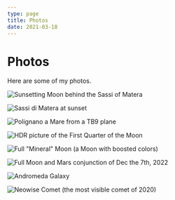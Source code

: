 ```yaml
---
type: page
title: Photos
date: 2021-03-18
---
```


# Photos

Here are some of my photos.


<Image
  src="/images/2023-01-07_08.34.09.jpg"
  alt="Sunsetting Moon behind the Sassi of Matera"
  width={1125}
  height={auto}
  priority
  className="next-image"
/>

<Image
  src="/images/2022-08-01_20.40.08.jpg"
  alt="Sassi di Matera at sunset"
  width={1125}
  height={750}
  priority
  className="next-image"
/>

<Image
  src="/images/2022-09-04_10.03.39.jpg"
  alt="Polignano a Mare from a TB9 plane"
  width={1125}
  height={750}
  priority
  className="next-image"
/>

<Image
  src="/images/2022.12.29-Moon_HDR.jpg"
  alt="HDR picture of the First Quarter of the Moon"
  width={1125}
  height={750}
  priority
  className="next-image"
/>

<Image
  src="/images/2023.01.05-full_moon-mineral_moon.jpg"
  alt="Full &quot;Mineral&quot; Moon (a Moon with boosted colors)"
  width={1125}
  height={750}
  priority
  className="next-image"
/>

<Image
  src="/images/2022.12.07-Moon_Full-Mars-conj.jpg"
  alt="Full Moon and Mars conjunction of Dec the 7th, 2022"
  width={1125}
  height={750}
  priority
  className="next-image"
/>

<Image
  src="/images/Andromeda_2022-09-27.jpg"
  alt="Andromeda Galaxy"
  width={1125}
  height={750}
  priority
  className="next-image"
/>

<Image
  src="/images/Neowise_2020-07-19_5.jpg"
  alt="Neowise Comet (the most visible comet of 2020)"
  width={1125}
  height={750}
  priority
  className="next-image"
/>
